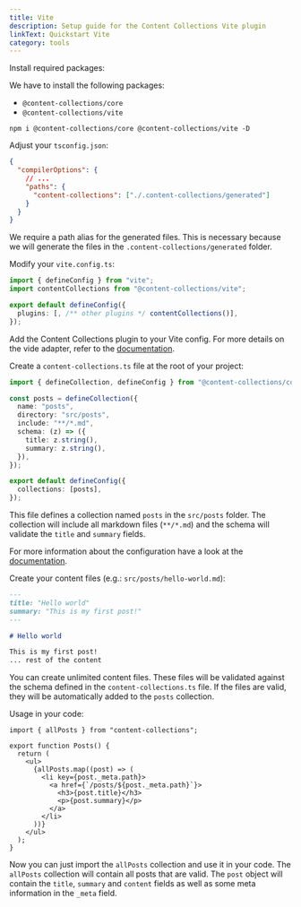 ```yaml
---
title: Vite
description: Setup guide for the Content Collections Vite plugin
linkText: Quickstart Vite
category: tools
---
```


<div className="steps">
<div className="step">

Install required packages:

We have to install the following packages:

- `@content-collections/core`
- `@content-collections/vite`

```package-install
npm i @content-collections/core @content-collections/vite -D
```

</div>
<div className="step">

Adjust your `tsconfig.json`:

```json
{
  "compilerOptions": {
    // ...
    "paths": {
      "content-collections": ["./.content-collections/generated"]
    }
  }
}
```

We require a path alias for the generated files.
This is necessary because we will generate the files in the `.content-collections/generated` folder.

</div>
<div className="step">

Modify your `vite.config.ts`:

```ts
import { defineConfig } from "vite";
import contentCollections from "@content-collections/vite";

export default defineConfig({
  plugins: [, /** other plugins */ contentCollections()],
});
```

Add the Content Collections plugin to your Vite config.
For more details on the vide adapter, refer to the [documentation](/docs/adapter/vite).

</div>
<div className="step">

Create a `content-collections.ts` file at the root of your project:

```ts
import { defineCollection, defineConfig } from "@content-collections/core";

const posts = defineCollection({
  name: "posts",
  directory: "src/posts",
  include: "**/*.md",
  schema: (z) => ({
    title: z.string(),
    summary: z.string(),
  }),
});

export default defineConfig({
  collections: [posts],
});
```

This file defines a collection named `posts` in the `src/posts` folder.
The collection will include all markdown files (`**/*.md`) and the schema will validate the `title` and `summary` fields.

For more information about the configuration have a look at the [documentation](/docs/configuration).

</div>
<div className="step">

Create your content files (e.g.: `src/posts/hello-world.md`):

```md
---
title: "Hello world"
summary: "This is my first post!"
---

# Hello world

This is my first post!
... rest of the content
```

You can create unlimited content files.
These files will be validated against the schema defined in the `content-collections.ts` file.
If the files are valid, they will be automatically added to the `posts` collection.

</div>
<div className="step">

Usage in your code:

```tsx
import { allPosts } from "content-collections";

export function Posts() {
  return (
    <ul>
      {allPosts.map((post) => (
        <li key={post._meta.path}>
          <a href={`/posts/${post._meta.path}`}>
            <h3>{post.title}</h3>
            <p>{post.summary}</p>
          </a>
        </li>
      ))}
    </ul>
  );
}
```

Now you can just import the `allPosts` collection and use it in your code.
The `allPosts` collection will contain all posts that are valid.
The `post` object will contain the `title`, `summary` and `content` fields as well as some meta information in the `_meta` field.

</div>
</div>
